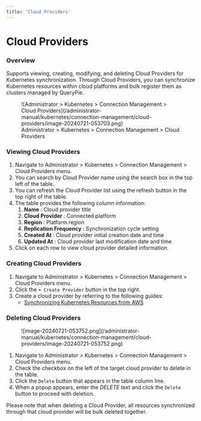 ```yaml
---
title: 'Cloud Providers'
---
```



# Cloud Providers

### Overview

Supports viewing, creating, modifying, and deleting Cloud Providers for Kubernetes synchronization. Through Cloud Providers, you can synchronize Kubernetes resources within cloud platforms and bulk register them as clusters managed by QueryPie.

<figure data-layout="center" data-align="center">
![Administrator &gt; Kubernetes &gt; Connection Management &gt; Cloud Providers](/administrator-manual/kubernetes/connection-management/cloud-providers/image-20240721-053703.png)
<figcaption>
Administrator &gt; Kubernetes &gt; Connection Management &gt; Cloud Providers
</figcaption>
</figure>


### Viewing Cloud Providers

1. Navigate to Administrator &gt; Kubernetes &gt; Connection Management &gt; Cloud Providers menu.
2. You can search by Cloud Provider name using the search box in the top left of the table. 
3. You can refresh the Cloud Provider list using the refresh button in the top right of the table. 
4. The table provides the following column information: 
    1.  **Name**  : Cloud provider title
    2.  **Cloud Provider**  : Connected platform 
    3.  **Region**  : Platform region 
    4.  **Replication Frequency** : Synchronization cycle setting
    5.  **Created At**  : Cloud provider initial creation date and time
    6.  **Updated At** : Cloud provider last modification date and time
5. Click on each row to view cloud provider detailed information.


### Creating Cloud Providers

1. Navigate to Administrator &gt; Kubernetes &gt; Connection Management &gt; Cloud Providers menu.
2. Click the `+ Create Provider` button in the top right.
3. Create a cloud provider by referring to the following guides:
    * [Synchronizing Kubernetes Resources from AWS](cloud-providers/synchronizing-kubernetes-resources-from-aws)


### Deleting Cloud Providers

<figure data-layout="left" data-align="left">
![image-20240721-053752.png](/administrator-manual/kubernetes/connection-management/cloud-providers/image-20240721-053752.png)
</figure>

1. Navigate to Administrator &gt; Kubernetes &gt; Connection Management &gt; Cloud Providers menu.
2. Check the checkbox on the left of the target cloud provider to delete in the table. 
3. Click the `Delete` button that appears in the table column line. 
4. When a popup appears, enter the *DELETE* text and click the `Delete` button to proceed with deletion. 

<Callout type="important">
Please note that when deleting a Cloud Provider, all resources synchronized through that cloud provider will be bulk deleted together.
</Callout>
